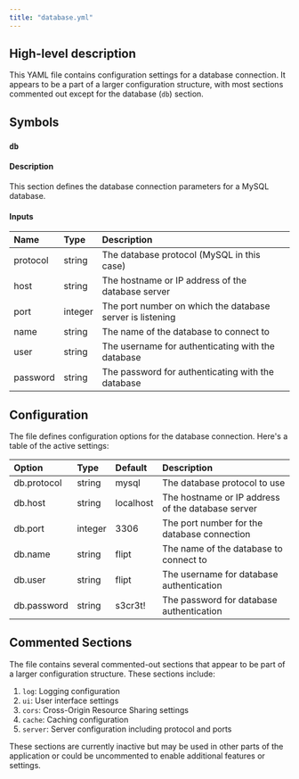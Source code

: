```yaml
---
title: "database.yml"
---
```


## High-level description
This YAML file contains configuration settings for a database connection. It appears to be a part of a larger configuration structure, with most sections commented out except for the database (`db`) section.

## Symbols

### `db`
#### Description
This section defines the database connection parameters for a MySQL database.

#### Inputs
| Name | Type | Description |
|:-----|:-----|:------------|
| protocol | string | The database protocol (MySQL in this case) |
| host | string | The hostname or IP address of the database server |
| port | integer | The port number on which the database server is listening |
| name | string | The name of the database to connect to |
| user | string | The username for authenticating with the database |
| password | string | The password for authenticating with the database |

## Configuration
The file defines configuration options for the database connection. Here's a table of the active settings:

| Option | Type | Default | Description |
|:-------|:-----|:--------|:------------|
| db.protocol | string | mysql | The database protocol to use |
| db.host | string | localhost | The hostname or IP address of the database server |
| db.port | integer | 3306 | The port number for the database connection |
| db.name | string | flipt | The name of the database to connect to |
| db.user | string | flipt | The username for database authentication |
| db.password | string | s3cr3t! | The password for database authentication |

## Commented Sections
The file contains several commented-out sections that appear to be part of a larger configuration structure. These sections include:

1. `log`: Logging configuration
2. `ui`: User interface settings
3. `cors`: Cross-Origin Resource Sharing settings
4. `cache`: Caching configuration
5. `server`: Server configuration including protocol and ports

These sections are currently inactive but may be used in other parts of the application or could be uncommented to enable additional features or settings.